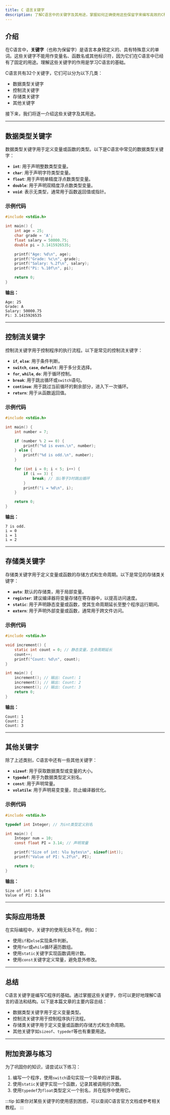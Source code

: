 ```yaml
---
title: C 语言关键字
description: 了解C语言中的关键字及其用途，掌握如何正确使用这些保留字来编写高效的C程序。
---
```


## 介绍

在C语言中，**关键字**（也称为保留字）是语言本身预定义的、具有特殊意义的单词。这些关键字不能用作变量名、函数名或其他标识符，因为它们在C语言中已经有了固定的用途。理解这些关键字的作用是学习C语言的基础。

C语言共有32个关键字，它们可以分为以下几类：
- 数据类型关键字
- 控制流关键字
- 存储类关键字
- 其他关键字

接下来，我们将逐一介绍这些关键字及其用途。

---

## 数据类型关键字

数据类型关键字用于定义变量或函数的类型。以下是C语言中常见的数据类型关键字：

- **`int`**: 用于声明整数类型变量。
- **`char`**: 用于声明字符类型变量。
- **`float`**: 用于声明单精度浮点数类型变量。
- **`double`**: 用于声明双精度浮点数类型变量。
- **`void`**: 表示无类型，通常用于函数返回值或指针。

### 示例代码

```c
#include <stdio.h>

int main() {
    int age = 25;
    char grade = 'A';
    float salary = 50000.75;
    double pi = 3.1415926535;

    printf("Age: %d\n", age);
    printf("Grade: %c\n", grade);
    printf("Salary: %.2f\n", salary);
    printf("Pi: %.10f\n", pi);

    return 0;
}
```

**输出：**
```
Age: 25
Grade: A
Salary: 50000.75
Pi: 3.1415926535
```

---

## 控制流关键字

控制流关键字用于控制程序的执行流程。以下是常见的控制流关键字：

- **`if`**, **`else`**: 用于条件判断。
- **`switch`**, **`case`**, **`default`**: 用于多分支选择。
- **`for`**, **`while`**, **`do`**: 用于循环控制。
- **`break`**: 用于跳出循环或`switch`语句。
- **`continue`**: 用于跳过当前循环的剩余部分，进入下一次循环。
- **`return`**: 用于从函数返回值。

### 示例代码

```c
#include <stdio.h>

int main() {
    int number = 7;

    if (number % 2 == 0) {
        printf("%d is even.\n", number);
    } else {
        printf("%d is odd.\n", number);
    }

    for (int i = 0; i < 5; i++) {
        if (i == 3) {
            break; // 当i等于3时跳出循环
        }
        printf("i = %d\n", i);
    }

    return 0;
}
```

**输出：**
```
7 is odd.
i = 0
i = 1
i = 2
```

---

## 存储类关键字

存储类关键字用于定义变量或函数的存储方式和生命周期。以下是常见的存储类关键字：

- **`auto`**: 默认的存储类，用于局部变量。
- **`register`**: 建议编译器将变量存储在寄存器中，以提高访问速度。
- **`static`**: 用于声明静态变量或函数，使其生命周期延长至整个程序运行期间。
- **`extern`**: 用于声明外部变量或函数，通常用于跨文件访问。

### 示例代码

```c
#include <stdio.h>

void increment() {
    static int count = 0; // 静态变量，生命周期延长
    count++;
    printf("Count: %d\n", count);
}

int main() {
    increment(); // 输出: Count: 1
    increment(); // 输出: Count: 2
    increment(); // 输出: Count: 3
    return 0;
}
```

**输出：**
```
Count: 1
Count: 2
Count: 3
```

---

## 其他关键字

除了上述类别，C语言中还有一些其他关键字：

- **`sizeof`**: 用于获取数据类型或变量的大小。
- **`typedef`**: 用于为数据类型定义别名。
- **`const`**: 用于声明常量。
- **`volatile`**: 用于声明易变变量，防止编译器优化。

### 示例代码

```c
#include <stdio.h>

typedef int Integer; // 为int类型定义别名

int main() {
    Integer num = 10;
    const float PI = 3.14; // 声明常量

    printf("Size of int: %lu bytes\n", sizeof(int));
    printf("Value of PI: %.2f\n", PI);

    return 0;
}
```

**输出：**
```
Size of int: 4 bytes
Value of PI: 3.14
```

---

## 实际应用场景

在实际编程中，关键字的使用无处不在。例如：
- 使用`if`和`else`实现条件判断。
- 使用`for`或`while`循环遍历数组。
- 使用`static`关键字实现函数调用计数。
- 使用`const`关键字定义常量，避免意外修改。

---

## 总结

C语言关键字是编写C程序的基础。通过掌握这些关键字，你可以更好地理解C语言的语法和结构。以下是本篇文章的主要内容总结：
- 数据类型关键字用于定义变量类型。
- 控制流关键字用于控制程序执行流程。
- 存储类关键字用于定义变量或函数的存储方式和生命周期。
- 其他关键字如`sizeof`、`typedef`等也有重要用途。

---

## 附加资源与练习

为了巩固你的知识，请尝试以下练习：
1. 编写一个程序，使用`switch`语句实现一个简单的计算器。
2. 使用`static`关键字实现一个函数，记录其被调用的次数。
3. 使用`typedef`为`float`类型定义一个别名，并在程序中使用它。

:::tip
如果你对某些关键字的使用感到困惑，可以查阅C语言官方文档或参考相关教程。
:::